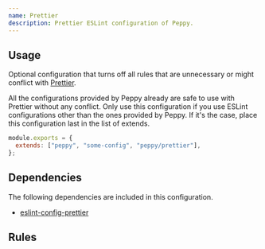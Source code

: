 ```yaml
---
name: Prettier
description: Prettier ESLint configuration of Peppy.
---
```


## Usage

Optional configuration that turns off all rules that are unnecessary or might conflict with [Prettier](https://prettier.io/).

All the configurations provided by Peppy already are safe to use with Prettier without any conflict. Only use this configuration if you use ESLint configurations other than the ones provided by Peppy. If it's the case, place this configuration last in the list of extends.

```js
module.exports = {
  extends: ["peppy", "some-config", "peppy/prettier"],
};
```

## Dependencies

The following dependencies are included in this configuration.

- [eslint-config-prettier](https://github.com/prettier/eslint-config-prettier)

## Rules

<Rules configName="prettier" />
